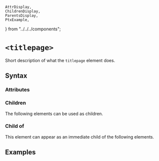     AttrDisplay,
    ChildrenDisplay,
    ParentsDisplay,
    PtxExample,
} from "../../../components";

# `<titlepage>`

Short description of what the `titlepage` element does.

## Syntax

### Attributes

<AttrDisplay name="titlepage" />

### Children

The following elements can be used as children.

<ChildrenDisplay name="titlepage" />

### Child of

This element can appear as an immediate child of the following elements.

<ParentsDisplay name="titlepage" />

## Examples

    